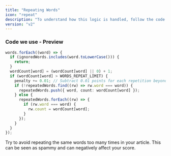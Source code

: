 ```yaml
---
title: "Repeating Words"
icon: "repeat"
description: "To understand how this logic is handled, follow the code here: <a href='https://github.com/perisicnikola37/dev-to-rater/blob/v2.x/analyzer/src/core/implementations/calculateRepeatingWordsScore.ts' target='_blank'>Code in repository</a>"
version: "v2"
---
```


### Code we use - Preview

```typescript typescript
words.forEach((word) => {
  if (ignoredWords.includes(word.toLowerCase())) {
    return;
  }
  wordCount[word] = (wordCount[word] || 0) + 1;
  if (wordCount[word] > WORDS_REPEAT_LIMIT) {
    penalty += 0.01; // Subtract 0.01 points for each repetition beyond the allowed limit
    if (!repeatedWords.find((rw) => rw.word === word)) {
      repeatedWords.push({ word, count: wordCount[word] });
    } else {
      repeatedWords.forEach((rw) => {
        if (rw.word === word) {
          rw.count = wordCount[word];
        }
      });
    }
  }
});
```

<Tip>
  Try to avoid repeating the same words too many times in your article. This can
  be seen as spammy and can negatively affect your score.
</Tip>
